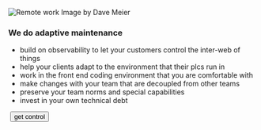 ![Remote work Image by Dave Meier](/Dave_Meier_remote_sm.png)

### We do adaptive maintenance

- build on observability to let your customers control the inter-web of things
- help your clients adapt to the environment that their plcs run in
- work in the front end coding environment that you are comfortable with
- make changes with your team that are decoupled from other teams
- preserve your team norms and special capabilities
- invest in your own technical debt

&nbsp;<button>get control</button>